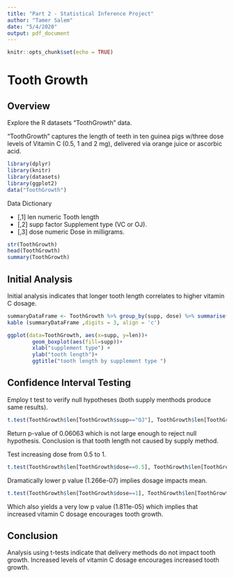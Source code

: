 ```yaml
---
title: "Part 2 - Statistical Inference Project"
author: "Tamer Salem"
date: "5/4/2020"
output: pdf_document
---
```


```r
knitr::opts_chunk$set(echo = TRUE)
```

# Tooth Growth

## Overview

Explore the R datasets "ToothGrowth" data.

"ToothGrowth" captures the length of teeth in ten guinea pigs w/three dose levels of Vitamin C (0.5, 1 and 2 mg), delivered via orange juice or ascorbic acid.


```r
library(dplyr)
library(knitr)
library(datasets)
library(ggplot2)
data("ToothGrowth")
```

Data Dictionary

* [,1] len numeric Tooth length
* [,2] supp factor Supplement type (VC or OJ).
* [,3] dose numeric Dose in milligrams.

```r
str(ToothGrowth)
head(ToothGrowth)
summary(ToothGrowth)
```

## Initial Analysis

Initial analysis indicates that longer tooth length correlates to higher vitamin C dosage.

```r
summaryDataFrame <- ToothGrowth %>% group_by(supp, dose) %>% summarise(count = n(), mean=mean(len), median=median(len), "standard deviation" = sd(len))
kable (summaryDataFrame ,digits = 3, align = 'c')
```

```r
ggplot(data=ToothGrowth, aes(x=supp, y=len))+
        geom_boxplot(aes(fill=supp))+
        xlab("supplement type") +
        ylab("tooth length")+ 
        ggtitle("tooth length by supplement type ")
```

## Confidence Interval Testing

Employ t test to verify null hypotheses (both supply menthods produce same results).

```r
t.test(ToothGrowth$len[ToothGrowth$supp=="OJ"], ToothGrowth$len[ToothGrowth$supp=="VC"], paired=FALSE, var.equal=FALSE)
```

Return p-value of 0.06063 which is not large enough to reject null hypothesis.  Conclusion is that tooth length not caused by supply method.

Test increasing dose from 0.5 to 1.

```r
t.test(ToothGrowth$len[ToothGrowth$dose==0.5], ToothGrowth$len[ToothGrowth$dose==1], paired=FALSE, var.equal=TRUE)
```

Dramatically lower p value (1.266e-07) implies dosage impacts mean.

```r
t.test(ToothGrowth$len[ToothGrowth$dose==1], ToothGrowth$len[ToothGrowth$dose==2], paired=FALSE, var.equal=TRUE)
```

Which also yields a very low p value (1.811e-05) which implies that increased vitamin C dosage encourages tooth growth.

## Conclusion

Analysis using t-tests indicate that delivery methods do not impact tooth growth.  Increased levels of vitamin C dosage encourages increased tooth growth.
